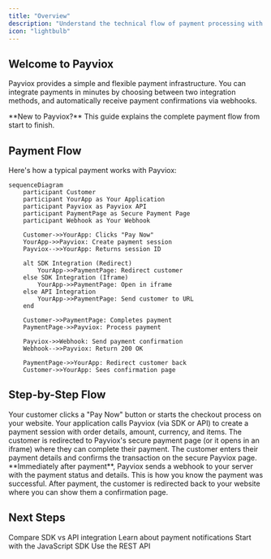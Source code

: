 ```yaml
---
title: "Overview"
description: "Understand the technical flow of payment processing with Payviox"
icon: "lightbulb"
---
```


## Welcome to Payviox

Payviox provides a simple and flexible payment infrastructure. You can integrate payments in minutes by choosing between two integration methods, and automatically receive payment confirmations via webhooks.

<Info>
**New to Payviox?** This guide explains the complete payment flow from start to finish.
</Info>

## Payment Flow

Here's how a typical payment works with Payviox:

```mermaid
sequenceDiagram
    participant Customer
    participant YourApp as Your Application
    participant Payviox as Payviox API
    participant PaymentPage as Secure Payment Page
    participant Webhook as Your Webhook

    Customer->>YourApp: Clicks "Pay Now"
    YourApp->>Payviox: Create payment session
    Payviox-->>YourApp: Returns session ID
    
    alt SDK Integration (Redirect)
        YourApp->>PaymentPage: Redirect customer
    else SDK Integration (Iframe)
        YourApp->>PaymentPage: Open in iframe
    else API Integration
        YourApp->>PaymentPage: Send customer to URL
    end
    
    Customer->>PaymentPage: Completes payment
    PaymentPage->>Payviox: Process payment
    
    Payviox->>Webhook: Send payment confirmation
    Webhook-->>Payviox: Return 200 OK
    
    PaymentPage->>YourApp: Redirect customer back
    Customer->>YourApp: Sees confirmation page
```

## Step-by-Step Flow

<Steps>
<Step title="Customer initiates payment">
Your customer clicks a "Pay Now" button or starts the checkout process on your website.
</Step>

<Step title="Create a payment session">
Your application calls Payviox (via SDK or API) to create a payment session with order details, amount, currency, and items.
</Step>

<Step title="Redirect to secure payment page">
The customer is redirected to Payviox's secure payment page (or it opens in an iframe) where they can complete their payment.
</Step>

<Step title="Customer completes payment">
The customer enters their payment details and confirms the transaction on the secure Payviox page.
</Step>

<Step title="Webhook notification">
**Immediately after payment**, Payviox sends a webhook to your server with the payment status and details. This is how you know the payment was successful.
</Step>

<Step title="Customer returns to your site">
After payment, the customer is redirected back to your website where you can show them a confirmation page.
</Step>
</Steps>

## Next Steps

<CardGroup cols={2}>
<Card title="Choose Integration Method" icon="code" href="/quickstart/integration-methods">
Compare SDK vs API integration
</Card>

<Card title="Understanding Webhooks" icon="webhook" href="/quickstart/webhooks">
Learn about payment notifications
</Card>

<Card title="SDK Integration" icon="code" href="/sdk/introduction">
Start with the JavaScript SDK
</Card>

<Card title="API Integration" icon="server" href="/api/introduction">
Use the REST API
</Card>
</CardGroup>

